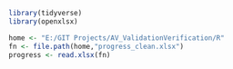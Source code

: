 


```r
library(tidyverse)
library(openxlsx)
```



```r
home <- "E:/GIT Projects/AV_ValidationVerification/R"
fn <- file.path(home,"progress_clean.xlsx")
progress <- read.xlsx(fn)
```

